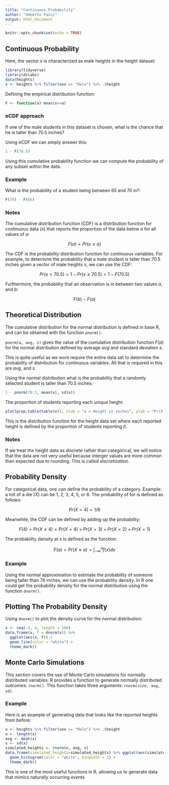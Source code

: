 ```yaml
---
title: "Continuous_Probability"
author: "Umberto Fasci"
output: html_document
---
```


```r
knitr::opts_chunk$set(echo = TRUE)
```

## Continuous Probability

Here, the vector x is characterized as male heights in the height
dataset:

```r
library(tidyverse)
library(dslabs)
data(heights)
x <- heights %>% filter(sex == "Male") %>% .$height
```

Defining the empirical distribution function:

```r
F <- function(a) mean(x<=a)
```

### eCDF approach

If one of the male students in this dataset is chosen, what is the
chance that he is taller than 70.5 inches?

Using eCDF we can simply answer this:

```r
1 - F(70.5)
```

Using this cumulative probability function we can compute the
probability of any subset within the data.

### Example

What is the probability of a student being between 65 and 70 in?:

```r
F(70) - F(65)
```

### Notes

The cumulative distribution function (CDF) is a distribution function
for continuous data (x) that reports the proportion of the data below
*a* for all values of *a*:

$$F(a) = Pr(x \le a)$$

The CDF is the probability distribution function for continuous
variables. For example, to determine the probability that a male student
is taller than 70.5 inches given a vector of male heights *x*, we can
use the CDF:

$$Pr(x > 70.5) = 1-Pr(x \le 70.5) = 1 - F(70.5)$$

Furthermore, the probability that an observation is in between two values *a*,
and *b*:

$$F(b) - F(a)$$

## Theoretical Distribution

The cumulative distribution for the normal distribution is defined in base R,
and can be obtained with the function `pnorm()`.

`pnorm(a, avg, s)` gives the value of the cumulative distribution function $F(a)$ for the normal distribution defined by average *avg* and standard deviation *s*.

This is quite useful as we wont require the entire data set to determine the probability of distribution for continuous variables. All that is required in this are *avg*, and *s*.

Using the normal distribution what is the probability that a randomly selected student is taller than 70.5 inches:

```r
1 - pnorm(70.5, mean(x), sd(x))
```

The proportion of students reporting each unique height:

```r
plot(prop.table(table(x)), xlab = "a = Height in inches", ylab = "Pr(X = a)")
```

This is the distribution function for the height data set where each reported
height is defined by the proportion of students reporting it.

### Notes

If we treat the height data as discrete rather than categorical, we will notice that the data are not very useful because interger values are more common than expected due to rounding. This is called *discretization*.

## Probability Density

For categorical data, one can define the probability of a category. 
Example: a roll of a die (X) can be 1, 2, 3, 4, 5, or 6.
The probability of for is defined as follows:

$$Pr(X = 4) = 1/6$$

Meanwhile, the CDF can be defined by adding up the probability:

$$F(4) = Pr(X \le 4) = Pr(X = 4) + Pr(X = 3) + Pr(X = 2) + Pr(X = 1)$$

The probability density at x is defined as the function:

$$F(a) = Pr(X \le a) = \int_{-\infty}^{a} f(x) dx$$

### Example

Using the normal approximation to estimate the probability of someone being
taller than 76 inches, we can use the probability density. In R one could get
the probability density for the normal distribution using the function `dnorm()`.


## Plotting The Probability Density

Using `dnorm()` to plot the density curve for the normal distribution:

```r
x <- seq(-4, 4, length = 100)
data.frame(x, f = dnorm(x)) %>%
  ggplot(aes(x, f)) +
  geom_line(color = "white") +
  theme_dark()
```

## Monte Carlo Simulations

This section covers the use of Monte Carlo simulations for normally distributed
variables. R provides a function to generate normally distributed outcomes:
`rnorm()`. This function takes three arguments: `rnorm(size, avg, sd)`.

### Example

Here is an example of generating data that looks like the reported heights from
before:

```r
x <- heights %>% filter(sex == "Male") %>% .$height
n <- length(x)
avg <- mean(x)
s <- sd(x)
simulated_heights <- rnorm(n, avg, s)
data.frame(simulated_heights=simulated_heights) %>% ggplot(aes(simulated_heights)) +
  geom_histogram(color = "white", binwidth = 2) +
  theme_dark()
```


This is one of the most useful functions in R, allowing us to generate data that
mimics naturally occurring events




















